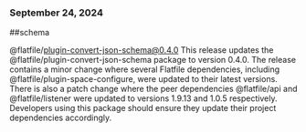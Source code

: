 ### September 24, 2024
##schema

@flatfile/plugin-convert-json-schema@0.4.0
This release updates the @flatfile/plugin-convert-json-schema package to version 0.4.0. The release contains a minor change where several Flatfile dependencies, including @flatfile/plugin-space-configure, were updated to their latest versions. There is also a patch change where the peer dependencies @flatfile/api and @flatfile/listener were updated to versions 1.9.13 and 1.0.5 respectively. Developers using this package should ensure they update their project dependencies accordingly.